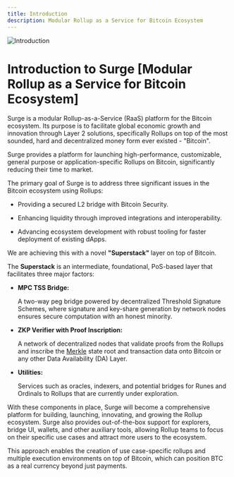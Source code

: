 ```yaml
---
title: Introduction
description: Modular Rollup as a Service for Bitcoin Ecosystem
---
```


<img src="/assets/intro.png" alt="Introduction" />

# Introduction to Surge [Modular Rollup as a Service for Bitcoin Ecosystem]

Surge is a modular Rollup-as-a-Service (RaaS) platform for the Bitcoin ecosystem. Its purpose is to facilitate global economic growth and innovation through Layer 2 solutions, specifically Rollups on top of the most sounded, hard and decentralized money form ever existed - "Bitcoin".

Surge provides a platform for launching high-performance, customizable, general purpose or application-specific Rollups on Bitcoin, significantly reducing their time to market.

The primary goal of Surge is to address three significant issues in the Bitcoin ecosystem using Rollups:

- <p className="_list-paragraph">
    Providing a secured L2 bridge with Bitcoin Security.
  </p>
- <p className="_list-paragraph">
    Enhancing liquidity through improved integrations and interoperability.
  </p>
- <p className="_list-paragraph">
    Advancing ecosystem development with robust tooling for faster deployment of
    existing dApps.
  </p>

We are achieving this with a novel **"Superstack"** layer on top of Bitcoin.

The **Superstack** is an intermediate, foundational, PoS-based layer that facilitates three major factors:

- **MPC TSS Bridge:** <p className="_list-paragraph">A two-way peg bridge powered by decentralized Threshold Signature Schemes, where signature and key-share generation by network nodes ensures secure computation with an honest minority.</p>
- **ZKP Verifier with Proof Inscription:** <p className="_list-paragraph">A network of decentralized nodes that validate proofs from the Rollups and inscribe the [Merkle](https://en.wikipedia.org/wiki/Merkle_tree) state root and transaction data onto Bitcoin or any other Data Availability (DA) Layer.</p>
- **Utilities:** <p className="_list-paragraph">Services such as oracles, indexers, and potential bridges for Runes and Ordinals to Rollups that are currently under exploration.</p>

With these components in place, Surge will become a comprehensive platform for building, launching, innovating, and growing the Rollup ecosystem. Surge also provides out-of-the-box support for explorers, bridge UI, wallets, and other auxiliary tools, allowing Rollup teams to focus on their specific use cases and attract more users to the ecosystem.

This approach enables the creation of use case-specific rollups and multiple execution environments on top of Bitcoin, which can position BTC as a real currency beyond just payments.
